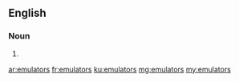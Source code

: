 ==English==

===Noun===
{{head|en|plural}}

# {{plural of|emulator|lang=en}}

[[ar:emulators]]
[[fr:emulators]]
[[ku:emulators]]
[[mg:emulators]]
[[my:emulators]]